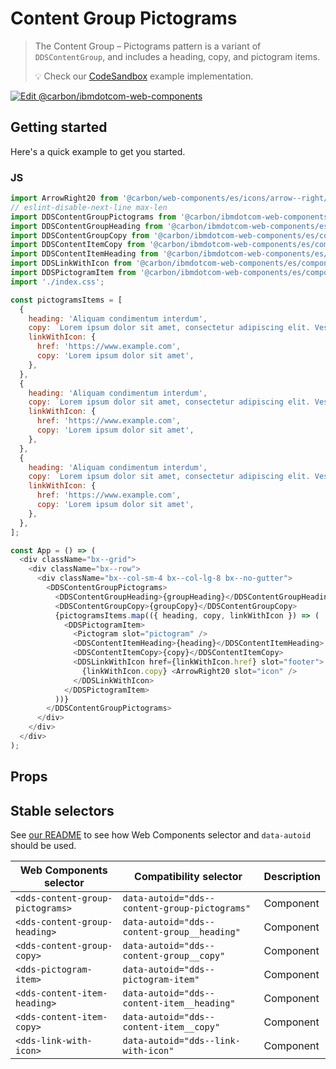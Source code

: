 
# Content Group Pictograms

> The Content Group – Pictograms pattern is a variant of `DDSContentGroup`, and
> includes a heading, copy, and pictogram items.
>
> 💡 Check our
> [CodeSandbox](https://githubbox.com/carbon-design-system/carbon-for-ibm-dotcom/tree/main/packages/web-components/examples/codesandbox/components-react/content-group-pictograms)
> example implementation.

[![Edit @carbon/ibmdotcom-web-components](https://codesandbox.io/static/img/play-codesandbox.svg)](https://githubbox.com/carbon-design-system/carbon-for-ibm-dotcom/tree/main/packages/web-components/examples/codesandbox/components-react/content-group-pictograms)

## Getting started

Here's a quick example to get you started.

### JS

```js
import ArrowRight20 from '@carbon/web-components/es/icons/arrow--right/20';
// eslint-disable-next-line max-len
import DDSContentGroupPictograms from '@carbon/ibmdotcom-web-components/es/components-react/content-group-pictograms/content-group-pictograms';
import DDSContentGroupHeading from '@carbon/ibmdotcom-web-components/es/components-react/content-group/content-group-heading';
import DDSContentGroupCopy from '@carbon/ibmdotcom-web-components/es/components-react/content-group/content-group-copy';
import DDSContentItemCopy from '@carbon/ibmdotcom-web-components/es/components-react/content-item/content-item-copy';
import DDSContentItemHeading from '@carbon/ibmdotcom-web-components/es/components-react/content-item/content-item-heading';
import DDSLinkWithIcon from '@carbon/ibmdotcom-web-components/es/components-react/link-with-icon/link-with-icon';
import DDSPictogramItem from '@carbon/ibmdotcom-web-components/es/components-react/pictogram-item/pictogram-item';
import './index.css';

const pictogramsItems = [
  {
    heading: 'Aliquam condimentum interdum',
    copy: `Lorem ipsum dolor sit amet, consectetur adipiscing elit. Vestibulum non porttitor libero, in venenatis magna.`,
    linkWithIcon: {
      href: 'https://www.example.com',
      copy: 'Lorem ipsum dolor sit amet',
    },
  },
  {
    heading: 'Aliquam condimentum interdum',
    copy: `Lorem ipsum dolor sit amet, consectetur adipiscing elit. Vestibulum non porttitor libero, in venenatis magna.`,
    linkWithIcon: {
      href: 'https://www.example.com',
      copy: 'Lorem ipsum dolor sit amet',
    },
  },
  {
    heading: 'Aliquam condimentum interdum',
    copy: `Lorem ipsum dolor sit amet, consectetur adipiscing elit. Vestibulum non porttitor libero, in venenatis magna.`,
    linkWithIcon: {
      href: 'https://www.example.com',
      copy: 'Lorem ipsum dolor sit amet',
    },
  },
];

const App = () => (
  <div className="bx--grid">
    <div className="bx--row">
      <div className="bx--col-sm-4 bx--col-lg-8 bx--no-gutter">
        <DDSContentGroupPictograms>
          <DDSContentGroupHeading>{groupHeading}</DDSContentGroupHeading>
          <DDSContentGroupCopy>{groupCopy}</DDSContentGroupCopy>
          {pictogramsItems.map(({ heading, copy, linkWithIcon }) => (
            <DDSPictogramItem>
              <Pictogram slot="pictogram" />
              <DDSContentItemHeading>{heading}</DDSContentItemHeading>
              <DDSContentItemCopy>{copy}</DDSContentItemCopy>
              <DDSLinkWithIcon href={linkWithIcon.href} slot="footer">
                {linkWithIcon.copy} <ArrowRight20 slot="icon" />
              </DDSLinkWithIcon>
            </DDSPictogramItem>
          ))}
        </DDSContentGroupPictograms>
      </div>
    </div>
  </div>
);
```

## Props

<Props of={PropTypesRef} />

## Stable selectors

See
[our README](https://github.com/carbon-design-system/carbon-for-ibm-dotcom/tree/main/packages/web-components#stable-selectors-for-analytics-and-integratione2e-testing-in-web-components)
to see how Web Components selector and `data-autoid` should be used.

| Web Components selector          | Compatibility selector                        | Description |
| -------------------------------- | --------------------------------------------- | ----------- |
| `<dds-content-group-pictograms>` | `data-autoid="dds--content-group-pictograms"` | Component   |
| `<dds-content-group-heading>`    | `data-autoid="dds--content-group__heading"`   | Component   |
| `<dds-content-group-copy>`       | `data-autoid="dds--content-group__copy"`      | Component   |
| `<dds-pictogram-item>`           | `data-autoid="dds--pictogram-item"`           | Component   |
| `<dds-content-item-heading>`     | `data-autoid="dds--content-item__heading"`    | Component   |
| `<dds-content-item-copy>`        | `data-autoid="dds--content-item__copy"`       | Component   |
| `<dds-link-with-icon>`           | `data-autoid="dds--link-with-icon"`           | Component   |

<Description markdown={contributing} />
